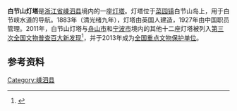 {{文物保护单位
| 级别 = 全国
| 名称 = [[浙东沿海灯塔|浙东沿海灯塔]]
| 子项 = 白节山灯塔
| 图片 =
| 编号 = 7-1981-5-005
| 并入项目 = [[花鸟灯塔|花鸟灯塔]]
| 并入编号 = 5-0518-6-005
| 坐标 = {{coord|30|36|55|N|122|25|16|E|display=inline|type:lighthouse}}
| 分类 = 近现代重要史迹及代表性建筑
| 时代 = [[中華民國|民国]]
| 所在 = [[浙江省|浙江省]][[嵊泗县|嵊泗县]]
| 登录 = 2013年5月3日
| Cat = 浙东沿海灯塔
}}
'''白节山灯塔'''是[[浙江省|浙江省]][[嵊泗县|嵊泗县]]境内的一座[[灯塔|灯塔]]。灯塔位于[[菜园镇_(嵊泗县)|菜园镇]]白节山岛上，用于白节峡水道的导航。1883年（清光绪九年），灯塔由英国人建造，1927年由中国职员管理。2011年，白节山灯塔与[[舟山市|舟山市]]和[[宁波市|宁波市]]境内的其他十二座灯塔被列入[[第三次全国文物普查百大新发现|第三次全国文物普查百大新发现]]<ref>{{cite web|url=http://www.sstsg.cn/a/liedaowenhua/feiyiwenhua/2011/0517/321.html|title=我县的白节山灯塔、山海奇观摩崖石刻被公布为第六批省级文物|publisher=嵊泗县图书馆|date=2011-05-17|accessdate=2013-05-16|archive-url=https://web.archive.org/web/20160305021709/http://www.sstsg.cn/a/liedaowenhua/feiyiwenhua/2011/0517/321.html|archive-date=2016-03-05|dead-url=yes}}</ref>，并于2013年成为[[全国重点文物保护单位|全国重点文物保护单位]]。

== 参考资料 ==
{{reflist}}

{{浙东沿海灯塔}}
{{浙江全国重点文物保护单位}}
{{全国重点文物保护单位小作品}}

[[Category:嵊泗县|Category:嵊泗县]]